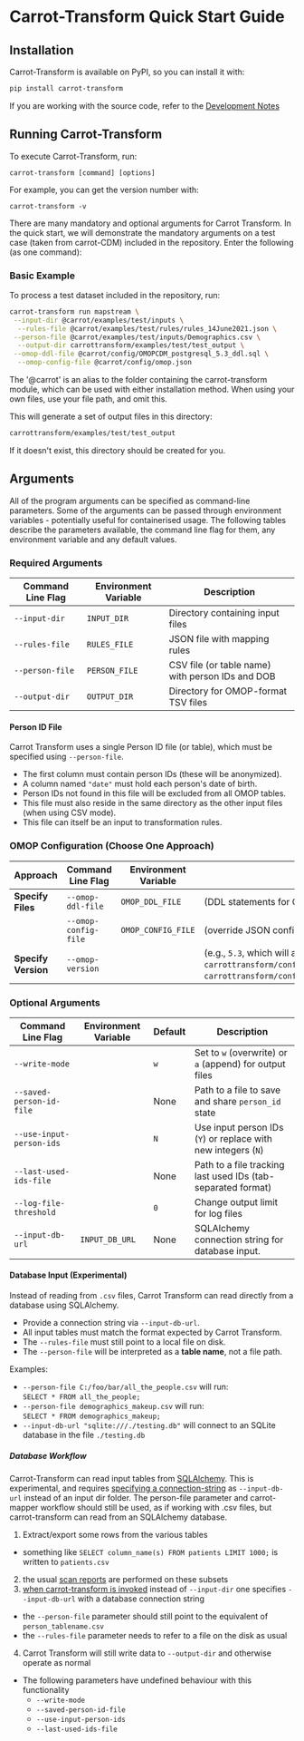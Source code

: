 # Carrot-Transform Quick Start Guide

## Installation

Carrot-Transform is available on PyPI, so you can install it with:
```bash
pip install carrot-transform
```

If you are working with the source code, refer to the [Development Notes](/transform/development)

## Running Carrot-Transform
To execute Carrot-Transform, run:
```
carrot-transform [command] [options]
```


For example, you can get the version number with:
```
carrot-transform -v
```

There are many mandatory and optional arguments for Carrot Transform. In the quick start, we will demonstrate the mandatory arguments on a test case (taken from carrot-CDM) included in the repository.
Enter the following (as one command):

### Basic Example
To process a test dataset included in the repository, run:
```bash
carrot-transform run mapstream \
 --input-dir @carrot/examples/test/inputs \
  --rules-file @carrot/examples/test/rules/rules_14June2021.json \
 --person-file @carrot/examples/test/inputs/Demographics.csv \
  --output-dir carrottransform/examples/test/test_output \
 --omop-ddl-file @carrot/config/OMOPCDM_postgresql_5.3_ddl.sql \
  --omop-config-file @carrot/config/omop.json
```
The '@carrot' is an alias to the folder containing the carrot-transform module, which can be used with either installation method. When using your own files, use your file path, and omit this.

This will generate a set of output files in this directory:
```bash
carrottransform/examples/test/test_output
```
If it doesn't exist, this directory should be created for you.


## Arguments

All of the program arguments can be specified as command-line parameters.
Some of the arguments can be passed through environment variables - potentially useful for containerised usage.
The following tables describe the parameters available, the command line flag for them, any environment variable and any default values.

### Required Arguments

| Command Line Flag | Environment Variable | Description |
|-------------------|----------------------|-------------|
| `--input-dir`     | `INPUT_DIR`          | Directory containing input files |
| `--rules-file`    | `RULES_FILE`         | JSON file with mapping rules |
| `--person-file`   | `PERSON_FILE`        | CSV file (or table name) with person IDs and DOB |
| `--output-dir`    | `OUTPUT_DIR`         | Directory for OMOP-format TSV files |

#### Person ID File

Carrot Transform uses a single Person ID file (or table), which must be specified using `--person-file`.

- The first column must contain person IDs (these will be anonymized).
- A column named `"date"` must hold each person's date of birth.
- Person IDs not found in this file will be excluded from all OMOP tables.
- This file must also reside in the same directory as the other input files (when using CSV mode).
- This file can itself be an input to transformation rules.


### OMOP Configuration (Choose One Approach)

| Approach            | Command Line Flag    | Environment Variable | Description |
|---------------------|----------------------|----------------------|-------------|
| **Specify Files**   | `--omop-ddl-file`    | `OMOP_DDL_FILE`      | (DDL statements for OMOP tables) |
|                     | `--omop-config-file` | `OMOP_CONFIG_FILE`   | (override JSON config) |
| **Specify Version** | `--omop-version`     |                      | (e.g., `5.3`, which will automatically find `carrottransform/config/omop.json` and `carrottransform/config/OMOPCDM_postgresql_XX_ddl.sql`) |


### Optional Arguments

| Command Line Flag        | Environment Variable | Default | Description |
|--------------------------|----------------------|---------|-------------|
| `--write-mode`           |                      | `w`     | Set to `w` (overwrite) or `a` (append) for output files |
| `--saved-person-id-file` |                      | None    | Path to a file to save and share `person_id` state |
| `--use-input-person-ids` |                      | `N`     | Use input person IDs (`Y`) or replace with new integers (`N`) |
| `--last-used-ids-file`   |                      | None    | Path to a file tracking last used IDs (tab-separated format) |
| `--log-file-threshold`   |                      | `0`     | Change output limit for log files |
| `--input-db-url`         | `INPUT_DB_URL`       | None    | SQLAlchemy connection string for database input. |

#### Database Input (Experimental)

Instead of reading from `.csv` files, Carrot Transform can read directly from a database using SQLAlchemy.

- Provide a connection string via `--input-db-url`.
- All input tables must match the format expected by Carrot Transform.
- The `--rules-file` must still point to a local file on disk.
- The `--person-file` will be interpreted as a **table name**, not a file path.

Examples:

- `--person-file C:/foo/bar/all_the_people.csv` will run:  
  `SELECT * FROM all_the_people;`
- `--person-file demographics_makeup.csv` will run:  
  `SELECT * FROM demographics_makeup;`
- `--input-db-url "sqlite:///./testing.db"` will connect to an SQLite database in the file `./testing.db`

##### Database Workflow

Carrot-Transform can read input tables from [SQLAlchemy](https://www.sqlalchemy.org/).
This is experimental, and requires [specifying a connection-string](https://docs.sqlalchemy.org/en/20/tutorial/engine.html) as `--input-db-url` instead of an input dir folder.
The person-file parameter and carrot-mapper workflow should still be used, as if working with .csv files, but carrot-transform can read from an SQLAlchemy database.

1. Extract/export some rows from the various tables
  - something like `SELECT column_name(s) FROM patients LIMIT 1000;` is written to `patients.csv`
2. the usual [scan reports](https://carrot.ac.uk/mapper/user_guide/projects_datasets_scanreports) are performed on these subsets
3. [when carrot-transform is invoked](https://carrot.ac.uk/transform/quickstart) instead of `--input-dir` one specifies `--input-db-url` with a database connection string
  - the `--person-file` parameter should still point to the equivalent of `person_tablename.csv`
  - the `--rules-file` parameter needs to refer to a file on the disk as usual
4. Carrot Transform will still write data to `--output-dir` and otherwise operate as normal
  - The following parameters have undefined behaviour with this functionality
    - `--write-mode`
    - `--saved-person-id-file`
    - `--use-input-person-ids`
    - `--last-used-ids-file`
